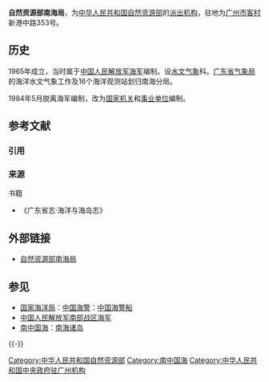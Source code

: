 {{onesource|time=2014-01-22T08:11:01+00:00}}
{{refimprove|time=2014-01-22T08:11:01+00:00}}

'''自然资源部南海局'''，为[[中华人民共和国自然资源部|中华人民共和国自然资源部]]的[[派出机构|派出机构]]，驻地为[[广州市|广州市]][[客村|客村]]新港中路353号。

== 历史 ==
1965年成立，当时属于[[中国人民解放军海军|中国人民解放军海军]]编制。设[[水文|水文]][[气象|气象]]科。[[广东省气象局|广东省气象局]]的海洋水文气象工作及16个海洋观测站划归南海分局。

1984年5月脱离海军编制，改为[[国家机关|国家机关]]和[[事业单位|事业单位]]编制。

== 参考文献 ==
=== 引用 ===
{{Reflist}}

=== 来源 ===
{{ReflistH}}
; 书籍
* 《广东省志·海洋与海岛志》
{{ReflistF}}

== 外部链接 ==
* [http://scs.mnr.gov.cn/ 自然资源部南海局]

== 参见 ==
{{Portal box|中华人民共和国|海洋}}
* [[国家海洋局|国家海洋局]]：[[中国海警|中国海警]]：[[中国海警船|中国海警船]]
* [[中国人民解放军南部战区海军|中国人民解放军南部战区海军]]
* [[南中国海|南中国海]]：[[南海诸岛|南海诸岛]]

{{-}}
{{中国水域管治力量}}
{{中国海警}}

[[Category:中华人民共和国自然资源部|Category:中华人民共和国自然资源部]]
[[Category:南中国海|Category:南中国海]]
[[Category:中华人民共和国中央政府驻广州机构|Category:中华人民共和国中央政府驻广州机构]]
